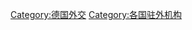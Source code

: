 {{Commonscat|Embassies of Germany}}

[[Category:德国外交|Category:德国外交]]
[[Category:各国驻外机构|Category:各国驻外机构]]